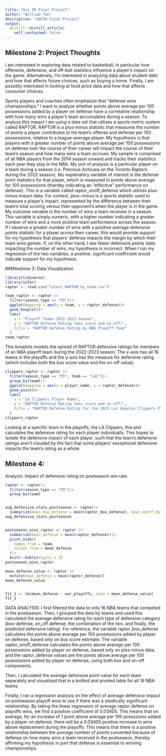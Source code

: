 ```yaml
---
title: "Gov 50 Final Project"
author: "William Tan"
description: "GOV50 Final Project"
output:
  distill::distill_article:
    self_contained: false
---
```


## Milestone 2: Project Thoughts

I am interested in exploring data related to basketball, in particular how offensive, defensive, and off-ball statistics influence a player's impact on the game. Alternatively, I'm interested in analyzing data about student debt and how that affects future choices, such as buying a home. Finally, I am possibly interested in looking at food price data and how that affects consumer choices.

Sports players and coaches often emphasize that “defense wins championships.” I want to analyze whether points above average per 100 possessions added by a player on defense have a correlative relationship with how many wins a player’s team accumulates during a season. To analyze this impact I am using a data set that utilizes a sports metric system called RAPTOR. RAPTOR is a plus-minus statistic that measures the number of points a player contributes to his team’s offense and defense per 100 possessions, relative to a league-average player. My hypothesis is that players with a greater number of points above average per 100 possessions on defense over the course of their career will impact the course of their team’s season and how many wins a team accrues. My sample is comprised of all NBA players from the 2014 season onward and tracks their statistics each year they play in the NBA. My unit of analysis is a particular player on a team during a season (i.e. Precious Achiuwa on the Toronto Raptors during the 2022 season). My explanatory variable of interest is the defense point statistics for that player, which is measured in points above average for 100 possessions (thereby indicating an “effective” performance on defense). This is a variable called raptor_onoff_defense which utilizes plus-minus impact data. For context, plus−minus is a sports statistic used to measure a player's impact, represented by the difference between their team's total scoring versus their opponent's when the player is in the game. My outcome variable is the number of wins a team receives in a season. This variable is simply numeric, with a higher number indicating a greater number of wins and a more positive team performance across the season. If I observe a greater number of wins with a positive average defensive points statistic for a player across their career, this would provide support for my hypothesis that players’ defense impacts the margin by which their team wins games. If, on the other hand, I see fewer defensive points stats impacting the number of wins, my hypothesis is incorrect. When I run my regression of the two variables, a positive, significant coefficient would indicate support for my hypothesis.

##Milestone 3: Data Visualization

```r
library(tidyverse)
library(infer)
raptor <- read.csv("latest_RAPTOR_by_team.csv")

team_raptor <- raptor |>
  filter(season_type == "PO")|>
  ggplot(mapping = aes(x = team, y = raptor_defense))+
  geom_boxplot()+
  labs(
    x = "Playoff Teams 2022-2023 Season",
    y = "RAPTOR Defense Rating (box score and on-off)",
    title = "RAPTOR Defense Rating by NBA Playoff Team"
  )
team_raptor
```



This boxplots models the spread of RAPTOR defensive ratings for members of an NBA playoff team during the 2022-2023 season. The x-axis has all 16 teams in the playoffs and the y-axis has the measure for defensive rating (which includes both the box score value and the on-off value). 
```r

clippers_raptor <- raptor |>
  filter(season_type == "PO", team == "LAC")|>
  group_by(team)|>
  ggplot(mapping = aes(x = player_name, y = raptor_defense))+
  geom_point()+
  labs(
    x = "LA Clippers Player Name",
    y = "RAPTOR Defense Rating (box score and on-off)",
    title = "RAPTOR Defense Rating for the 2023 Los Angeles Clippers Playoff Basketball Team"
  )
clippers_raptor

```



Looking at a specific team in the playoffs, the LA Clippers, this plot calculates the defensive rating for each player individually. This hopes to isolate the defensive impact of each player, such that the team's defensive ratings aren't clouded by the fact that some players' exceptional defensive impacts the team's rating as a whole.


## Milestone 4: 
Analysis: Impact of defensive rating on postseason win rate.

```r
raptor <- raptor|>
  filter(season_type == "PO")|>
  group_by(team)


avg_defensive_stats_postseason <- raptor|>
  summarize(mean_box_defense = mean(raptor_box_defense), mean_onoff_defense = mean(raptor_onoff_defense), mean_raptor_defense = mean(raptor_defense), mean_predator_defense = mean(predator_defense))
avg_defensive_stats_postseason


postseason_wins_raptor <- raptor |>
  summarize(mean_defense = mean(raptor_defense))|>
  pivot_wider(
    names_from = team,
    values_from = mean_defense
  )|>
  knitr::kable(digits = 2)
postseason_wins_raptor

mean_defense_value <- raptor |>
  mutate(mean_defense = mean(raptor_defense))
mean_defense_value


fit_1 <- lm(mean_defense ~ war_playoffs, data = mean_defense_value) 
fit_1 

```
DATA ANALYSIS: I first filtered the data to only 16 NBA teams that competed in the postseason. Then, I grouped the data by teams and used this calculated the average defensive rating for each type of defensive category (box-defense, on_off defense, the combination of the two, and finally, the predicted defensive rating). For reference, the variable raptor_box_defense calculates the points above average per 100 possessions added by player on defense, based only on box score estimate. The variable raptor_onoff_defense calculates the points above average per 100 possessions added by player on defense, based only on plus-minus data, and the raptor_defense values are the points above average per 100 possessions added by player on defense, using both box and on-off components.

Then, I calculated the average defensive point value for each team separately and visualized that in a knitted and pivoted table for all 16 NBA teams. 

Finally, I ran a regression analysis on the effect of average defensive impact on postseason playoff wins to see if there was a stastically significant relationship. By taking the linear regression of average raptor defense on playoffs wins, we find a positive coefficient of 0.03405. This means that on average, for an increase of 1 point above average per 100 posessions added by a player on defense, there will be a 0.03405 positive increase in wins above replacement during the playoffs. This means that there is a positive relationship between the average number of points converted because of defense on how many wins a team received in the postseason, thereby affirming my hypothesis in part that defense is essential to winning championships.

